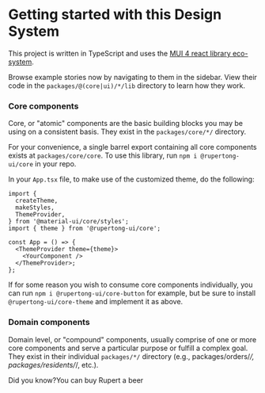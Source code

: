 
<Meta title="Intro" />

<style>{`
  .subheading {
    --mediumdark: '#999999';
    font-weight: 900;
    font-size: 13px;
    color: #999;
    letter-spacing: 6px;
    line-height: 24px;
    text-transform: uppercase;
    margin-bottom: 12px;
    margin-top: 40px;
  }

  .link-list {
    display: grid;
    grid-template-columns: 1fr;
    grid-template-rows: 1fr 1fr;
    row-gap: 10px;
  }

  @media (min-width: 620px) {
    .link-list {
      row-gap: 20px;
      column-gap: 20px;
      grid-template-columns: 1fr 1fr;
    }
  }

  @media all and (-ms-high-contrast:none) {
  .link-list {
      display: -ms-grid;
      -ms-grid-columns: 1fr 1fr;
      -ms-grid-rows: 1fr 1fr;
    }
  }

  .link-item {
    display: block;
    padding: 20px 30px 20px 15px;
    border: 1px solid #00000010;
    border-radius: 5px;
    transition: background 150ms ease-out, border 150ms ease-out, transform 150ms ease-out;
    color: #333333;
    display: flex;
    align-items: flex-start;
  }

  .link-item:hover {
    border-color: #1EA7FD50;
    transform: translate3d(0, -3px, 0);
    box-shadow: rgba(0, 0, 0, 0.08) 0 3px 10px 0;
  }

  .link-item:active {
    border-color: #1EA7FD;
    transform: translate3d(0, 0, 0);
  }

  .link-item strong {
    font-weight: 700;
    display: block;
    margin-bottom: 2px;
  }
  
  .link-item img {
    height: 40px;
    width: 40px;
    margin-right: 15px;
    flex: none;
  }

  .link-item span {
    font-size: 14px;
    line-height: 20px;
  }

  .tip {
    display: inline-block;
    border-radius: 1em;
    font-size: 11px;
    line-height: 12px;
    font-weight: 700;
    background: #E7FDD8;
    color: #66BF3C;
    padding: 4px 12px;
    margin-right: 10px;
    vertical-align: top;
  }

  .tip-wrapper {
    font-size: 13px;
    line-height: 20px;
    margin-top: 40px;
    margin-bottom: 40px;
  }

  .tip-wrapper code {
    font-size: 12px;
    display: inline-block;
  }

  
`}</style>

# Getting started with this Design System

This project is written in TypeScript and uses the [MUI 4 react library eco-system](https://v4.mui.com/).

Browse example stories now by navigating to them in the sidebar.
View their code in the `packages/@(core|ui)/*/lib` directory to learn how they work.

### Core components

Core, or "atomic" components are the basic building blocks you may be using on a
consistent basis. They exist in the `packages/core/*/` directory.

For your convenience, a single barrel export containing all core components exists at `packages/core/core`. To use this library, run `npm i @rupertong-ui/core` in your repo.

In your `App.tsx` file, to make use of the customized theme, do the following:

```tsx
import {
  createTheme,
  makeStyles,
  ThemeProvider,
} from '@material-ui/core/styles';
import { theme } from '@rupertong-ui/core';

const App = () => {
  <ThemeProvider theme={theme}>
    <YourComponent />
  </ThemeProvider>;
};
```

If for some reason you wish to consume core components individually, you can run `npm i @rupertong-ui/core-button` for example, but be sure to install `@rupertong-ui/core-theme` and implement it as above.

<!--
<div className="link-list">
  <a className="link-item" href="/story/base-ui-intro--page">
    <img src={Plugin} alt="plugin" />
    <span>
      <strong>Base UI</strong>
      Component library containing Foo, Bar and Baz
    </span>
  </a>
  <a className="link-item" href="/story/button--default">
    <img src={StackAlt} alt="Build" />
    <span>
      <strong>Base Button</strong>A simple button
    </span>
  </a>
  <a className="link-item" href="/story/text--body">
    <img src={Colors} alt="colors" />
    <span>
      <strong>Base Text</strong>A typography element to render text
    </span>
  </a>
</div>
-->

### Domain components

Domain level, or "compound" components, usually comprise of one or more core components and serve a particular purpose or fulfill a complex goal. They exist in their individual `packages/*/` directory (e.g., packages/orders/*/, packages/residents/*/, etc.).

<div className="tip-wrapper">
  <span className="tip">Did you know?</span>You can buy Rupert a beer
</div>
